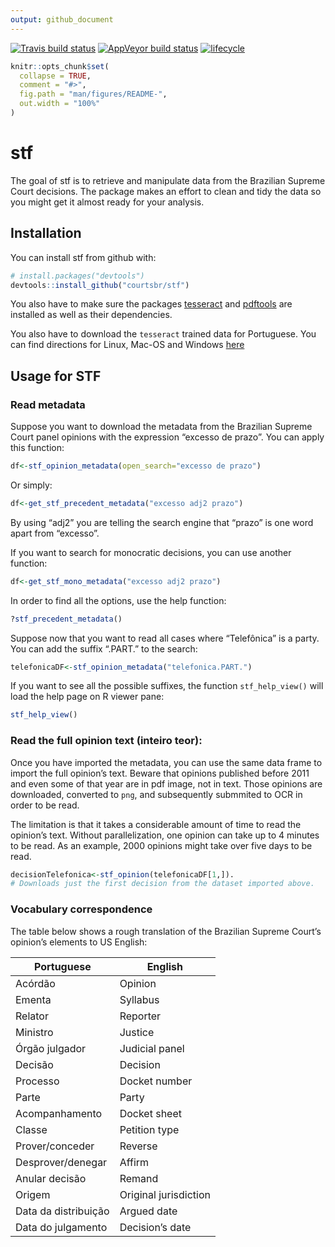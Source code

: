 ```yaml
---
output: github_document
---
```


[![Travis build status](https://travis-ci.org/jjesusfilho/stf.svg?branch=master)](https://travis-ci.org/jjesusfilho/stf)
[![AppVeyor build status](https://ci.appveyor.com/api/projects/status/github/jjesusfilho/stf?branch=master&svg=true)](https://ci.appveyor.com/project/jjesusfilho/stf)
[![lifecycle](https://img.shields.io/badge/lifecycle-maturing-blue.svg)](https://www.tidyverse.org/lifecycle/#maturing)

```r
knitr::opts_chunk$set(
  collapse = TRUE,
  comment = "#>",
  fig.path = "man/figures/README-",
  out.width = "100%"
)
```
# stf

The goal of stf is to retrieve and manipulate data from the Brazilian Supreme Court decisions. The package makes an effort to clean and tidy the data so you might get it almost ready for your analysis.


## Installation

You can install stf from github with:

```r
# install.packages("devtools")
devtools::install_github("courtsbr/stf")
```

You also have to make sure the packages [tesseract](https://github.com/ropensci/tesseract) and [pdftools](https://github.com/ropensci/pdftools) are installed as well as their dependencies.

You also have to download the `tesseract` trained data for Portuguese. You can find directions for Linux, Mac-OS and Windows  [here](https://github.com/tesseract-ocr/tesseract/wiki)

## Usage for STF

### Read metadata

Suppose you want to download the metadata from the Brazilian Supreme Court panel opinions with the expression "excesso de prazo". You can apply this function:

```r
df<-stf_opinion_metadata(open_search="excesso de prazo")
```

Or simply:

```r
df<-get_stf_precedent_metadata("excesso adj2 prazo")
```

By using "adj2" you are telling the search engine that "prazo" is one word apart from "excesso".

If you want to search for monocratic decisions, you can use another function:

```r
df<-get_stf_mono_metadata("excesso adj2 prazo")
```

In order to find all the options, use the help function:

```r
?stf_precedent_metadata()
```

Suppose now that you want to read all cases where "Telefônica" is a party. You can add the suffix ".PART." to the search:

```r
telefonicaDF<-stf_opinion_metadata("telefonica.PART.")
```

If you want to see all the possible suffixes, the function `stf_help_view()` will load the help page on R viewer pane:

```r
stf_help_view()
```

### Read the full opinion text (inteiro teor):

Once you have imported the metadata, you can use the same data frame to import the full opinion's text. Beware that opinions published before 2011 and even some of that year are in pdf image, not in text. Those opinions are downloaded, converted to `png`, and subsequently submmited to OCR in order to be read.

The limitation is that it takes a considerable amount of time to read the opinion's text. Without parallelization, one opinion can take up to 4 minutes to be read. As an example, 2000 opinions might take over five days to be read.

```r
decisionTelefonica<-stf_opinion(telefonicaDF[1,]). 
# Downloads just the first decision from the dataset imported above.
```




### Vocabulary correspondence

The table below shows a rough translation  of the Brazilian Supreme Court's opinion's elements to US English:

|Portuguese          |English              |
|--------------------|---------------------|
|Acórdão             |Opinion              |
|Ementa              |Syllabus             |
|Relator             |Reporter             |
|Ministro            |Justice              |
|Órgão julgador      |Judicial panel       |
|Decisão             |Decision             |
|Processo            |Docket number        |
|Parte               |Party                |
|Acompanhamento      |Docket sheet         |
|Classe              |Petition type        |
|Prover/conceder     |Reverse              |
|Desprover/denegar   |Affirm               |
|Anular decisão      |Remand               |
|Origem              |Original jurisdiction|
|Data da distribuição|Argued date          |
|Data do julgamento  |Decision's date      |


